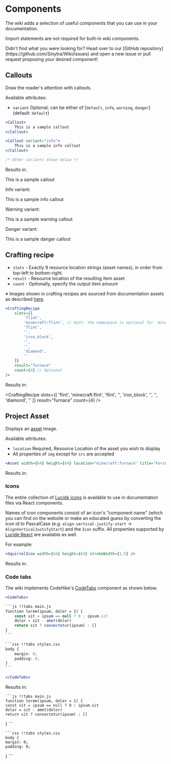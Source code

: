 
# Components

The wiki adds a selection of useful components that you can use in your documentation.

Import statements are not required for built-in wiki components.

<Callout>
    Didn't find what you were looking for? Head over to our [GitHub repository](https://github.com/Sinytra/Wiki/issues)
    and open a new issue or pull request proposing your desired component!
</Callout>

## Callouts

Draw the reader's attention with callouts.

Available attributes:
- `variant` Optional; can be either of [`default`, `info`, `warning`, `danger`] (default: `default`)

```jsx
<Callout>
    This is a sample callout
</Callout>

<Callout variant="info">
    This is a sample info callout
</Callout>

/* Other variants shown below */
```

Results in:

<Callout>This is a sample callout</Callout>

Info variant:

<Callout variant="info">This is a sample info callout</Callout>

Warning variant:

<Callout variant="warning">This is a sample warning callout</Callout>

Danger variant:

<Callout variant="danger">This is a sample danger callout</Callout>

## Crafting recipe

- `slots` - Exactly 9 resource location strings (asset names), in order from top-left to bottom-right.
- `result` - Resource location of the resulting item asset
- `count` - Optionally, specify the output item amount

※ Images shown in crafting recipes are sourced from documentation assets as described [here](./devs#assets).

```jsx
<CraftingRecipe
    slots={[
        'flint',
        'minecraft:flint', // Hint: the namespace is optional for 'minecraft' items
        'flint',
        '',
        'iron_block',
        '',
        '',
        'diamond',
        ''
    ]}
    result="furnace"
    count={4} // Optional
/>
```

Results in:

<CraftingRecipe
  slots={[
      'flint',
      'minecraft:flint',
      'flint',
      '',
      'iron_block',
      '',
      '',
      'diamond',
      ''
  ]}
  result="furnace"
  count={4}
/>

## Project Asset

Displays an [asset](./devs#assets) image.

Available attributes:
- `location` Required, Resource Location of the asset you wish to display
- All properties of `img` except for `src` are accepted

```jsx
<Asset width={64} height={64} location="minecraft:furnace" title="Force Field Projector" />
```

Results in:

<Asset width={64} height={64} location="minecraft:furnace" title="Force Field Projector" />

### Icons

The entire collection of [Lucide icons](https://lucide.dev/icons/) is available to use in documentation files via
React components.

Names of icon components consist of an icon's "component name" (which you can find on the website or make an educated
guess by converting the icon id to PascalCase (e.g. `align-vertical-justify-start` -> `AlignVerticalJustifyStart`)
and the `Icon` suffix. All properties supported by [Lucide React](https://lucide.dev/guide/packages/lucide-react) are
available as well.

For example:

```jsx
<SquirrelIcon width={64} height={64} strokeWidth={1.5} />
```

Results in:

<SquirrelIcon width={64} height={64} strokeWidth={1.5} />

### Code tabs

The wiki implements CodeHike's [CodeTabs](https://codehike.org/docs/code/tabs) component as shown below.

````jsx
<CodeTabs>

```js !!tabs main.js
function lorem(ipsum, dolor = 1) {
    const sit = ipsum == null ? 0 : ipsum.sit
    dolor = sit - amet(dolor)
    return sit ? consectetur(ipsum) : []
}
```

```css !!tabs styles.css
body {
    margin: 0;
    padding: 0;
}
```

</CodeTabs>
````

Results in:

<CodeTabs>

    ```js !!tabs main.js
    function lorem(ipsum, dolor = 1) {
    const sit = ipsum == null ? 0 : ipsum.sit
    dolor = sit - amet(dolor)
    return sit ? consectetur(ipsum) : []
}
    ```

    ```css !!tabs styles.css
    body {
    margin: 0;
    padding: 0;
}
    ```

</CodeTabs>